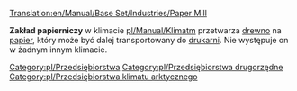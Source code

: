 [[Translation:en/Manual/Base Set/Industries/Paper Mill]]

{{pl/Przedsiębiorstwa|image=en/Papermill.png
|name=Zakład papierniczy
|climates=[[pl/Manual/Klimat]]
|accepts=[[pl/Manual/Base Set/Cargos/Drewno|Drewno]]
|produces=[[pl/Manual/Base Set/Cargos/Papier|Papier]]
}}

'''Zakład papierniczy''' w klimacie [[pl/Manual/Klimat]]m przetwarza [[pl/Manual/Base Set/Cargos/Drewno|drewno]] na [[pl/Manual/Base Set/Cargos/Papier|papier]], który może być dalej transportowany do [[pl/Manual/Base Set/Industries/Drukarnia|drukarni]]. Nie występuje on w żadnym innym klimacie.

{{pl/Navbox Industries}}

[[Category:pl/Przedsiębiorstwa]]
[[Category:pl/Przedsiębiorstwa drugorzędne]]
[[Category:pl/Przedsiębiorstwa klimatu arktycznego]]